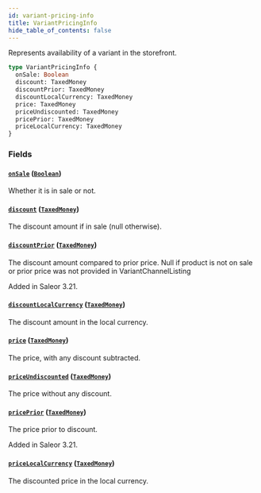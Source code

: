 ```yaml
---
id: variant-pricing-info
title: VariantPricingInfo
hide_table_of_contents: false
---
```


Represents availability of a variant in the storefront.

```graphql
type VariantPricingInfo {
  onSale: Boolean
  discount: TaxedMoney
  discountPrior: TaxedMoney
  discountLocalCurrency: TaxedMoney
  price: TaxedMoney
  priceUndiscounted: TaxedMoney
  pricePrior: TaxedMoney
  priceLocalCurrency: TaxedMoney
}
```

### Fields

#### [`onSale`](#) ([`Boolean`](../../../developer/api-reference/scalars/boolean))

Whether it is in sale or not.

#### [`discount`](#) ([`TaxedMoney`](../../../developer/api-reference/objects/taxed-money))

The discount amount if in sale (null otherwise).

#### [`discountPrior`](#) ([`TaxedMoney`](../../../developer/api-reference/objects/taxed-money))

The discount amount compared to prior price. Null if product is not on sale or prior price was not provided in VariantChannelListing

Added in Saleor 3.21.

#### [`discountLocalCurrency`](#) ([`TaxedMoney`](../../../developer/api-reference/objects/taxed-money))

The discount amount in the local currency.

#### [`price`](#) ([`TaxedMoney`](../../../developer/api-reference/objects/taxed-money))

The price, with any discount subtracted.

#### [`priceUndiscounted`](#) ([`TaxedMoney`](../../../developer/api-reference/objects/taxed-money))

The price without any discount.

#### [`pricePrior`](#) ([`TaxedMoney`](../../../developer/api-reference/objects/taxed-money))

The price prior to discount.

Added in Saleor 3.21.

#### [`priceLocalCurrency`](#) ([`TaxedMoney`](../../../developer/api-reference/objects/taxed-money))

The discounted price in the local currency.

